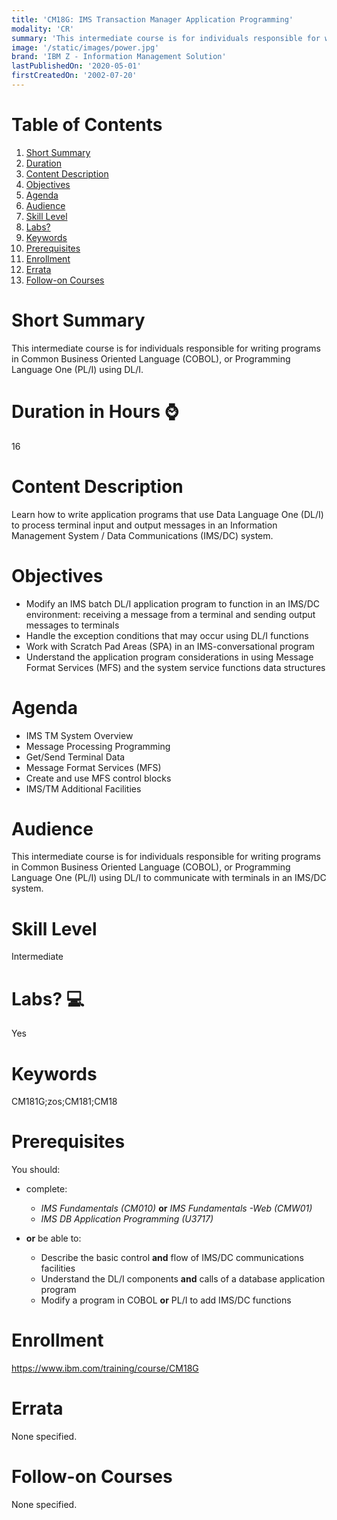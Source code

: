 ```yaml
---
title: 'CM18G: IMS Transaction Manager Application Programming'
modality: 'CR'
summary: 'This intermediate course is for individuals responsible for writing programs in Common Business Oriented Language (COBOL), or Programming Language One (PL/I) using DL/I.'
image: '/static/images/power.jpg'
brand: 'IBM Z - Information Management Solution'
lastPublishedOn: '2020-05-01'
firstCreatedOn: '2002-07-20'
---
```

# Table of Contents
1.  [Short Summary](#short-summary)
2.  [Duration](#duration-in-hours-)
3.  [Content Description](#content-description)
4.  [Objectives](#objectives)
5.  [Agenda](#agenda)
6.  [Audience](#audience)
7.  [Skill Level](#skill-level)
8.  [Labs?](#labs-)
9.  [Keywords](#keywords)
10. [Prerequisites](#prerequisites)
11. [Enrollment](#enrollment)
12. [Errata](#errata)
13. [Follow-on Courses](#follow-on-courses)

# Short Summary
This intermediate course is for individuals responsible for writing programs in Common Business Oriented Language (COBOL), or Programming Language One (PL/I) using DL/I.

# Duration in Hours ⌚
16

# Content Description
Learn how to write application programs that use Data Language One (DL/I) to process terminal input and output messages in an Information Management System / Data Communications (IMS/DC) system.

# Objectives
*   Modify an IMS batch DL/I application program to function in an IMS/DC environment: receiving a message from a terminal and sending output messages to terminals
*   Handle the exception conditions that may occur using DL/I functions
*   Work with Scratch Pad Areas (SPA) in an IMS-conversational program
*   Understand the application program considerations in using Message Format Services (MFS) and the system service functions data structures

# Agenda
*   IMS TM System Overview
*   Message Processing Programming
*   Get/Send Terminal Data
*   Message Format Services (MFS)
*   Create and use MFS control blocks
*   IMS/TM Additional Facilities

# Audience
This intermediate course is for individuals responsible for writing programs in Common Business Oriented Language (COBOL), or Programming Language One (PL/I) using DL/I to communicate with terminals in an IMS/DC system.

# Skill Level
Intermediate

# Labs? 💻
Yes

# Keywords
CM181G;zos;CM181;CM18

# Prerequisites
You should:

*   complete:
    *   _IMS Fundamentals (CM010)_ **or** _IMS Fundamentals -Web (CMW01)_
    *   _IMS DB Application Programming (U3717)_

*   **or** be able to:
    *   Describe the basic control **and** flow of IMS/DC communications facilities
    *   Understand the DL/I components **and** calls of a database application program
    *   Modify a program in COBOL **or** PL/I to add IMS/DC functions

# Enrollment
https://www.ibm.com/training/course/CM18G

# Errata
None specified.

# Follow-on Courses
None specified.

